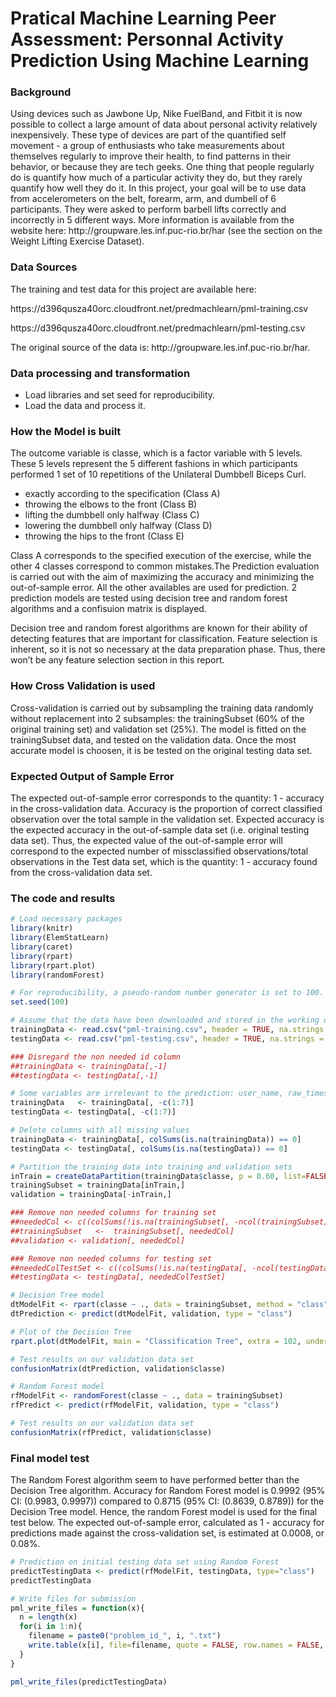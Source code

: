 Pratical Machine Learning Peer Assessment: Personnal Activity Prediction Using Machine Learning
================================================================================================

### Background
Using devices such as Jawbone Up, Nike FuelBand, and Fitbit it is now possible to collect a large amount of data about personal activity relatively inexpensively. These type of devices are part of the quantified self movement - a group of enthusiasts who take measurements about themselves regularly to improve their health, to find patterns in their behavior, or because they are tech geeks. One thing that people regularly do is quantify how much of a particular activity they do, but they rarely quantify how well they do it. In this project, your goal will be to use data from accelerometers on the belt, forearm, arm, and dumbell of 6 participants. They were asked to perform barbell lifts correctly and incorrectly in 5 different ways. More information is available from the website here: http://groupware.les.inf.puc-rio.br/har (see the section on the Weight Lifting Exercise Dataset).

### Data Sources
The training and test data for this project are available here:

https://d396qusza40orc.cloudfront.net/predmachlearn/pml-training.csv

https://d396qusza40orc.cloudfront.net/predmachlearn/pml-testing.csv

The original source of the data is: http://groupware.les.inf.puc-rio.br/har.

### Data processing and transformation

- Load libraries and set seed for reproducibility.
- Load the data and process it. 

### How the Model is built

The outcome variable is classe, which is a factor variable with 5 levels. These 5 levels represent the 5 different fashions in which participants performed 1 set of 10 repetitions of the Unilateral Dumbbell Biceps Curl.

- exactly according to the specification (Class A)
- throwing the elbows to the front (Class B)
- lifting the dumbbell only halfway (Class C)
- lowering the dumbbell only halfway (Class D)
- throwing the hips to the front (Class E)

Class A corresponds to the specified execution of the exercise, while the other 4 classes correspond to common mistakes.The Prediction evaluation is carried out with the aim of maximizing the accuracy and minimizing the out-of-sample error. All the other availables are used for prediction. 2 prediction models are tested using decision tree and random forest algorithms and a confisuion matrix is displayed. 

Decision tree and random forest algorithms are known for their ability of detecting features that are important for classification. Feature selection is inherent, so it is not so necessary at the data preparation phase. Thus, there won't be any feature selection section in this report.

### How Cross Validation is used

Cross-validation is carried out by subsampling the training data randomly without replacement into 2 subsamples: the trainingSubset (60% of the original training set) and validation set (25%). The model is fitted on the trainingSubset data, and tested on the validation data. Once the most accurate model is choosen, it is be tested on the original testing data set.

### Expected Output of Sample Error

The expected out-of-sample error corresponds to the quantity: 1 - accuracy in the cross-validation data. Accuracy is the proportion of correct classified observation over the total sample in the validation  set. Expected accuracy is the expected accuracy in the out-of-sample data set (i.e. original testing data set). Thus, the expected value of the out-of-sample error will correspond to the expected number of missclassified observations/total observations in the Test data set, which is the quantity: 1 - accuracy found from the cross-validation data set.

### The code and results

```{r}
# Load necessary packages
library(knitr)
library(ElemStatLearn)
library(caret)
library(rpart)
library(rpart.plot)
library(randomForest)

# For reproducibility, a pseudo-random number generator is set to 100.
set.seed(100)

# Assume that the data have been downloaded and stored in the working directory.
trainingData <- read.csv("pml-training.csv", header = TRUE, na.strings = c("NA", "#DIV/0!", ""))
testingData <- read.csv("pml-testing.csv", header = TRUE, na.strings = c("NA", "#DIV/0!", ""))

### Disregard the non needed id column 
##trainingData <- trainingData[,-1]
##testingData <- testingData[,-1]

# Some variables are irrelevant to the prediction: user_name, raw_timestamp_part_1, raw_timestamp_part_,2 cvtd_timestamp, new_window, and  num_window (columns 1 to 7). We can delete these variables.
trainingData   <- trainingData[, -c(1:7)]
testingData <- testingData[, -c(1:7)]

# Delete columns with all missing values
trainingData <- trainingData[, colSums(is.na(trainingData)) == 0]
testingData <- testingData[, colSums(is.na(testingData)) == 0]

# Partition the training data into training and validation sets
inTrain = createDataPartition(trainingData$classe, p = 0.60, list=FALSE)
trainingSubset = trainingData[inTrain,]
validation = trainingData[-inTrain,]

### Remove non needed columns for training set
##neededCol <- c((colSums(!is.na(trainingSubset[, -ncol(trainingSubset)])) >= 0.6*nrow(trainingSubset)))
##trainingSubset   <-  trainingSubset[, neededCol]
##validation <- validation[, neededCol]

### Remove non needed columns for testing set
##neededColTestSet <- c((colSums(!is.na(testingData[, -ncol(testingData)])) >= 0.6*nrow(testingData)))
##testingData <- testingData[, neededColTestSet]

# Decision Tree model
dtModelFit <- rpart(classe ~ ., data = trainingSubset, method = "class")
dtPrediction <- predict(dtModelFit, validation, type = "class")

# Plot of the Decision Tree
rpart.plot(dtModelFit, main = "Classification Tree", extra = 102, under = TRUE, faclen = 0)

# Test results on our validation data set
confusionMatrix(dtPrediction, validation$classe)

# Random Forest model
rfModelFit <- randomForest(classe ~ ., data = trainingSubset)
rfPredict <- predict(rfModelFit, validation, type = "class")

# Test results on our validation data set
confusionMatrix(rfPredict, validation$classe)

```

### Final model test

The Random Forest algorithm seem to have performed better than the Decision Tree algorithm. Accuracy for Random Forest model is 0.9992  (95% CI: (0.9983, 0.9997)) compared to 0.8715 (95% CI: (0.8639, 0.8789)) for the Decision Tree model. Hence, the random Forest model is used for the final test below. The expected out-of-sample error, calculated as 1 - accuracy for predictions made against the cross-validation set, is estimated at 0.0008, or 0.08%. 
```{r}
# Prediction on initial testing data set using Random Forest
predictTestingData <- predict(rfModelFit, testingData, type="class")
predictTestingData
```

```{r}
# Write files for submission
pml_write_files = function(x){
  n = length(x)
  for(i in 1:n){
    filename = paste0("problem_id_", i, ".txt")
    write.table(x[i], file=filename, quote = FALSE, row.names = FALSE, col.names=FALSE)
  }
}

pml_write_files(predictTestingData)

```
